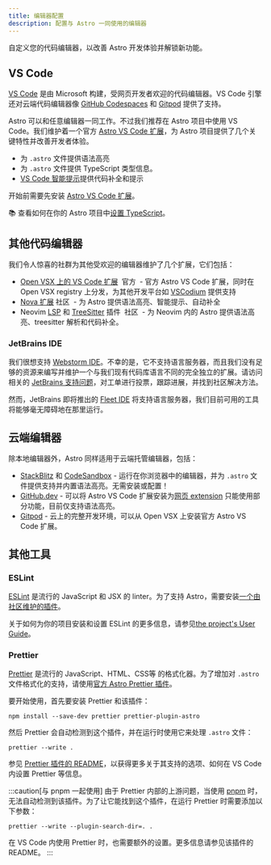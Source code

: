 ```yaml
---
title: 编辑器配置
description: 配置与 Astro 一同使用的编辑器
---
```




自定义您的代码编辑器，以改善 Astro 开发体验并解锁新功能。

## VS Code

[VS Code](https://code.visualstudio.com) 是由 Microsoft 构建，受网页开发者欢迎的代码编辑器。VS Code 引擎还对云端代码编辑器像 [GitHub Codespaces](https://github.com/features/codespaces) 和 [Gitpod](https://gitpod.io) 提供了支持。

Astro 可以和任意编辑器一同工作。不过我们推荐在 Astro 项目中使用 VS Code。我们维护着一个官方 [Astro VS Code 扩展](https://marketplace.visualstudio.com/items?itemName=astro-build.astro-vscode)，为 Astro 项目提供了几个关键特性并改善开发者体验。

- 为 `.astro` 文件提供语法高亮
- 为 `.astro` 文件提供 TypeScript 类型信息。
- [VS Code 智能提示](https://code.visualstudio.com/docs/editor/intellisense)提供代码补全和提示

开始前需要先安装 [Astro VS Code 扩展](https://marketplace.visualstudio.com/items?itemName=astro-build.astro-vscode)。

📚 查看如何在你的 Astro 项目中[设置 TypeScript](/zh-cn/guides/typescript/)。

## 其他代码编辑器

我们令人惊喜的社群为其他受欢迎的编辑器维护了几个扩展，它们包括：

- [Open VSX 上的 VS Code 扩展](https://open-vsx.org/extension/astro-build/astro-vscode) <span style="margin: 0.25em;"><Badge variant="accent">官方</Badge></span> - 官方 Astro VS Code 扩展，同时在 Open VSX registry 上分发，为其他开发平台如 [VSCodium](https://vscodium.com/) 提供支持
- [Nova 扩展](https://extensions.panic.com/extensions/sciencefidelity/sciencefidelity.astro/)<span style="margin: 0.25em;"><Badge variant="neutral">社区</Badge></span> - 为 Astro 提供语法高亮、智能提示、自动补全
- Neovim [LSP](https://github.com/neovim/nvim-lspconfig/blob/master/doc/server_configurations.md#astro) 和 [TreeSitter](https://github.com/virchau13/tree-sitter-astro) 插件 <span style="margin: 0.25em;"><Badge variant="neutral">社区</Badge></span> - 为 Neovim 内的 Astro 提供语法高亮、treesitter 解析和代码补全。

### JetBrains IDE

我们很想支持 [Webstorm IDE](https://www.jetbrains.com/webstorm/)。不幸的是，它不支持语言服务器，而且我们没有足够的资源来编写并维护一个与我们现有代码库语言不同的完全独立的扩展。请访问相关的 [JetBrains 支持问题](https://youtrack.jetbrains.com/issue/WEB-52015/Astro-Language-Support)，对工单进行投票，跟踪进展，并找到社区解决方法。

然而，JetBrains 即将推出的 [Fleet IDE](https://www.jetbrains.com/fleet/) 将支持语言服务器，我们目前可用的工具将能够毫无障碍地在那里运行。

## 云端编辑器

除本地编辑器外，Astro 同样适用于云端托管编辑器，包括：

- [StackBlitz](https://stackblitz.com) 和 [CodeSandbox](https://codesandbox.io) - 运行在你浏览器中的编辑器，并为 `.astro` 文件提供支持并内置语法高亮。无需安装或配置！
- [GitHub.dev](https://github.dev) - 可以将 Astro VS Code 扩展安装为[网页 extension](https://code.visualstudio.com/api/extension-guides/web-extensions) 只能使用部分功能，目前仅支持语法高亮。
- [Gitpod](https://gitpod.io) - 云上的完整开发环境，可以从 Open VSX 上安装官方 Astro VS Code 扩展。

## 其他工具

### ESLint

[ESLint](https://eslint.org/) 是流行的 JavaScript 和 JSX 的 linter。为了支持 Astro，需要安装[一个由社区维护的插件](https://github.com/ota-meshi/eslint-plugin-astro)。

关于如何为你的项目安装和设置 ESLint 的更多信息，请参见[the project's User Guide](https://ota-meshi.github.io/eslint-plugin-astro/user-guide/)。

### Prettier

[Prettier](https://prettier.io/) 是流行的 JavaScript、HTML、CSS等 的格式化器。为了增加对 `.astro` 文件格式化的支持，请使用[官方 Astro Prettier 插件](https://github.com/withastro/prettier-plugin-astro)。

要开始使用，首先要安装 Prettier 和该插件：

```shell
npm install --save-dev prettier prettier-plugin-astro
```

然后 Prettier 会自动检测到这个插件，并在运行时使用它来处理 `.astro` 文件：

```shell
prettier --write .
```

参见 [Prettier 插件的 README](https://github.com/withastro/prettier-plugin-astro/blob/main/README.md)，以获得更多关于其支持的选项、如何在 VS Code 内设置 Prettier 等信息。

:::caution[与 pnpm 一起使用]
由于 Prettier 内部的上游问题，当使用 [pnpm](https://pnpm.io/) 时，无法自动检测到该插件。为了让它能找到这个插件，在运行 Prettier 时需要添加以下参数：

```shell
prettier --write --plugin-search-dir=. .
```

在 VS Code 内使用 Prettier 时，也需要额外的设置。更多信息请参见该插件的 README。
:::
